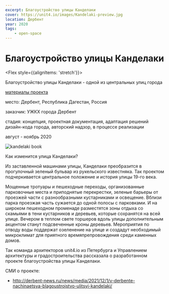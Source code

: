 ```yaml
---
excerpt: Благоустройство улицы Канделаки
cover: https://unit4.io/images/Kandelaki-preview.jpg
location: Дербент
year: 2020
tags:
    - open-space
---
```


# Благоустройство улицы Канделаки

<Flex style={{alignItems: 'stretch'}}>
<Flex col>

Благоустройство улицы Канделаки - одной из центральных улиц города

<p style={{flex: '0 1 auto'}}>

[материалы проекта](https://disk.yandex.ru/i/lVMC3slKEyiuKQ)
</p>
</Flex>

<div>
<p><BlackHighlight>место:</BlackHighlight> Дербент, Республика Дагестан, Россия</p>

<p><BlackHighlight>заказчик:</BlackHighlight> УЖКХ города Дербент</p>

<p><BlackHighlight>стадия:</BlackHighlight> концепция, проектная документация, адаптация решений дизайн-кода города, авторский надзор, в процессе реализации</p>

август - ноябрь 2020
</div>
</Flex>

<Image src='/images/Kandelaki-preview.jpg' alt='kandelaki book' />

Как изменится улица Канделаки?

Из заставленной машинами улицы, Канделаки преобразится в прогулочный зеленый бульвар из рукельского известняка. Так проектом подчеркивается центральное положение и история улицы 19-го века.

Мощенные тротуары и пешеходные переходы, организованные парковочные места и приподнятые перекрестки, зеленые барьеры от проезжей части с разнообразными кустарниками и освещение. 
Вблизи парка проезжая часть сужается до одной полосы с парковками. И на широком пешеходном променаде разместятся зоны отдыха со скамьями в тени кустарников и деревьев, которые сохранятся на всей улице. Вечером в теплом свете торшеров вдоль улицы дополнительным акцентом станут подсвеченные кроны деревьев. 
Мероприятия по отводу воды поддержат озеленение на улице и создадут необходимый микроклимат для приятного времяпрепровождения среди каменных домов. 

Так команда архитекторов unit4.io из Петербурга и Управлением архитектуры и градостроительства рассказала о разработанном проекте благоустройства улицы Канделаки.

<BeforeAfter
    sliderPositionPercentage={.33}
    before='/images/Kandelaki-2.jpg'
    after='/images/Kandelaki-1.jpg'
/>

<BeforeAfter
    sliderPositionPercentage={.33}
    before='/images/Kandelaki-4.jpg'
    after='/images/Kandelaki-3.jpg'
/>


СМИ о проекте: 
- http://derbent-news.ru/news/media/2021/12/1/v-derbente-nachinaetsya-blagoustrojstvo-ulitsyi-kandelaki/
